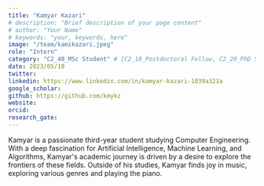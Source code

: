 ```yaml
---
title: "Kamyar Kazari"
# description: "Brief description of your page content"
# author: "Your Name"
# keywords: "your, keywords, here"
image: "/team/kamikazari.jpeg"
role: "Intern"
category: "C2_40_MSc Student" # [C2_10_Postdoctoral Fellow, C2_20_PhD Student, C2_30_MSc Student, C2_40_Intern, C2_50_Research Assistant, C2_60_Summer Student]
date: 2023/05/10
twitter:
linkedin: https://www.linkedin.com/in/kamyar-kazari-1839a321a
google_scholar: 
github: https://github.com/kmykz
website: 
orcid: 
research_gate:
---
```


Kamyar is a passionate third-year student studying Computer Engineering. With a deep fascination for Artificial Intelligence, Machine Learning, and Algorithms, Kamyar's academic journey is driven by a desire to explore the frontiers of these fields. Outside of his studies, Kamyar finds joy in music, exploring various genres and playing the piano.